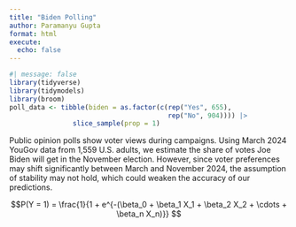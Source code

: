 ```yaml
---
title: "Biden Polling"
author: Paramanyu Gupta
format: html
execute: 
  echo: false
---
```


```r
#| message: false
library(tidyverse)
library(tidymodels)
library(broom)
poll_data <- tibble(biden = as.factor(c(rep("Yes", 655), 
                                        rep("No", 904)))) |> 
                slice_sample(prop = 1)
```

Public opinion polls show voter views during campaigns. Using March 2024 YouGov data from 1,559 U.S. adults, we estimate the share of votes Joe Biden will get in the November election. However, since voter preferences may shift significantly between March and November 2024, the assumption of stability may not hold, which could weaken the accuracy of our predictions.

$$P(Y = 1) = \frac{1}{1 + e^{-(\beta_0 + \beta_1 X_1 + \beta_2 X_2 + \cdots + \beta_n X_n)}}
$$

